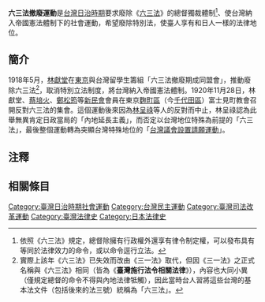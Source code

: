 '''六三法撤廢運動'''是[[台灣日治時期|台灣日治時期]]要求廢除《[[六三法|六三法]]》的總督獨裁體制<ref>依照《六三法》規定，總督除擁有行政權外還享有律令制定權，可以發布具有等同於法律效力的命令，或以命令逕行立法。</ref>、使台灣納入帝國憲法體制下的社會運動，希望廢除特別法，使臺人享有和日人一樣的法律地位。

== 簡介 ==
1918年5月，[[林獻堂|林獻堂]]在[[東京|東京]]與台灣留學生籌組「六三法撤廢期成同盟會」，推動廢除六三法<ref>實際上該年《六三法》已失效而改由《三一法》取代，但因《三一法》之正式名稱與《六三法》相同（皆為《'''臺灣施行法令相關法律'''》），內容也大同小異（僅規定總督的命令不得與內地法律牴觸），因此當時台人習將這些台灣的基本法文件（包括後來的法三號）統稱為「六三法」。</ref>，取消特別立法制度，將台灣納入帝國憲法體制。1920年11月28日，林獻堂、[[蔡培火|蔡培火]]、[[鄭松筠|鄭松筠]]等[[新民會_(臺灣)|新民會]]會員在東京[[麴町區|麴町區]]（今[[千代田區|千代田區]]）富士見町教會召開反對六三法的集會。這個運動後來因為[[林呈祿|林呈祿]]等人的反對而中止，林呈祿認為此舉無異肯定日政當局的「內地延長主義」，而否定以台灣地位特殊為前提的「六三法」，最後整個運動轉為突顯台灣特殊地位的「[[台灣議會設置請願運動|台灣議會設置請願運動]]」。

== 注釋 ==
<div class="references-small">
<references />
</div>

== 相關條目 ==
{{台灣日治時期歷史事件}}
{{臺灣日治時期法律}}
{{臺灣社會運動|司法改革運動}}

[[Category:臺灣日治時期社會運動|Category:臺灣日治時期社會運動]]
[[Category:台灣民主運動|Category:台灣民主運動]]
[[Category:臺灣司法改革運動|Category:臺灣司法改革運動]]
[[Category:臺灣法律史|Category:臺灣法律史]]
[[Category:日本法律史|Category:日本法律史]]